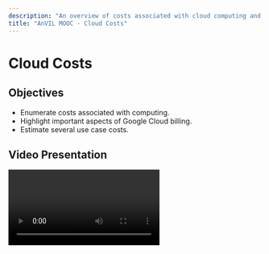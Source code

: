 ```yaml
---
description: "An overview of costs associated with cloud computing and important aspects of Google Cloud billing."
title: "AnVIL MOOC - Cloud Costs"
---
```


# Cloud Costs

## Objectives

- Enumerate costs associated with computing.
- Highlight important aspects of Google Cloud billing.
- Estimate several use case costs.

## Video Presentation

<Video url="https://youtu.be/XLR0Ol8vQaE" />

## Slides

The slides for this tutorial are located [here](https://docs.google.com/presentation/d/1DnNRX703nlwEi0VLNqwcBzvGC8vBI1yGR0x1qOCapdY).
